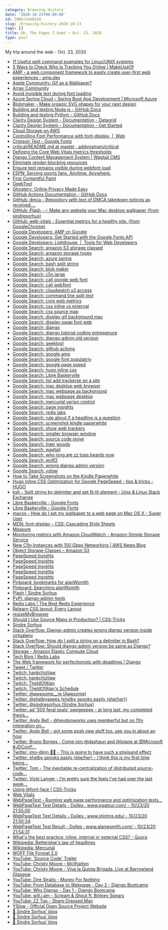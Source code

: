 ```yaml
---
category: Browsing History
date: '2020-10-23T00:00:00'
id: 20WSiYemOikX
slug: /browsing-history-2020-10-23
tags: []
title: Oh, The Pages I Goed ~ Oct. 23, 2020
type: post
---
```


My trip around the web - Oct. 23, 2020

- [11 Useful split command examples for Linux/UNIX systems](https://www.linuxtechi.com/split-command-examples-for-linux-unix/)
- [5 Ways to Check Who Is Tracking You Online | MakeUseOf](https://www.makeuseof.com/tag/check-who-tracking-you-online/)
- [AMP - a web component framework to easily create user-first web experiences - amp.dev](https://amp.dev/)
- [Apple Community: Gif as a Wallpaper?](https://discussions.apple.com/thread/7509329)
- [Array Community](https://array.chat/)
- [Avoid invisible text during font loading](https://web.dev/avoid-invisible-text/)
- [Azure Spring Cloud – Spring Boot App Development | Microsoft Azure](https://azure.microsoft.com/en-us/services/spring-cloud/)
- [Blobmaker - Make organic SVG shapes for your next design](https://www.blobmaker.app/)
- [Building and testing Node.js - GitHub Docs](https://docs.github.com/en/free-pro-team@latest/actions/guides/building-and-testing-nodejs)
- [Building and testing Python - GitHub Docs](https://docs.github.com/en/free-pro-team@latest/actions/guides/building-and-testing-python)
- [Clarity Design System - Documentation - Datagrid](https://clarity.design/documentation/datagrid/custom-sorting)
- [Clarity Design System - Documentation - Get Started](https://clarity.design/documentation/get-started)
- [Cloud Storage on AWS](https://aws.amazon.com/products/storage/)
- [Controlling Font Performance with font-display  |  Web](https://developers.google.com/web/updates/2016/02/font-display)
- [Crimson Text - Google Fonts](https://fonts.google.com/specimen/Crimson+Text?sort=popularity&sidebar.open=true&selection.family=Crimson+Text:ital,wght@0,400;0,700;1,400)
- [critical/README.md at master · addyosmani/critical](https://github.com/addyosmani/critical/blob/master/README.md)
- [Defining the Core Web Vitals metrics thresholds](https://web.dev/defining-core-web-vitals-thresholds/)
- [Django Content Management System | Wagtail CMS](https://wagtail.io/#)
- [Eliminate render-blocking resources](https://web.dev/render-blocking-resources/?utm_source=lighthouse&utm_medium=unknown)
- [Ensure text remains visible during webfont load](https://web.dev/font-display/?utm_source=lighthouse&utm_medium=unknown)
- [ESPN: Serving sports fans. Anytime. Anywhere.](https://www.espn.com/)
- [First Contentful Paint](https://web.dev/first-contentful-paint/?utm_source=lighthouse&utm_medium=unknown)
- [GeekTool](https://www.tynsoe.org/v2/geektool/)
- [Ghostery: Online Privacy Made Easy](https://www.ghostery.com/)
- [GitHub Actions Documentation - GitHub Docs](https://docs.github.com/en/free-pro-team@latest/actions)
- [GitHub: dmca - Repository with text of DMCA takedown notices as received....](https://github.com/github/dmca)
- [GitHub: Plash - 💦 Make any website your Mac desktop wallpaper (from sindresorhus)](https://github.com/sindresorhus/Plash)
- [GitHub: web-vitals - Essential metrics for a healthy site. (from GoogleChrome)](https://github.com/GoogleChrome/web-vitals)
- [Google Developers: AMP on Google](https://developers.google.com/amp)
- [Google Developers: Get Started with the Google Fonts API](https://developers.google.com/fonts/docs/getting_started)
- [Google Developers: Lighthouse  |  Tools for Web Developers](https://developers.google.com/web/tools/lighthouse/)
- [Google Search: amazon S3 storage classed](https://www.google.com/search?client=safari&rls=en&q=amazon+S3+storage+classed&ie=UTF-8&oe=UTF-8)
- [Google Search: amazon storage types](https://www.google.com/search?client=safari&rls=en&q=amazon+storage+types&ie=UTF-8&oe=UTF-8)
- [Google Search: azure spring](https://www.google.com/search?client=safari&rls=en&q=azure+spring&ie=UTF-8&oe=UTF-8)
- [Google Search: bash split string](https://www.google.com/search?client=safari&rls=en&q=bash+split+string&ie=UTF-8&oe=UTF-8)
- [Google Search: blob maker](https://www.google.com/search?client=safari&rls=en&q=blob+maker&ie=UTF-8&oe=UTF-8)
- [Google Search: c5n.large](https://www.google.com/search?client=safari&rls=en&q=c5n.large&ie=UTF-8&oe=UTF-8)
- [Google Search: call google web font](https://www.google.com/search?client=safari&rls=en&q=call+google+web+font&ie=UTF-8&oe=UTF-8)
- [Google Search: call webfont](https://www.google.com/search?client=safari&rls=en&q=call+webfont&ie=UTF-8&oe=UTF-8)
- [Google Search: cloudwatch s3 access](https://www.google.com/search?client=safari&rls=en&q=cloudwatch+s3+access&ie=UTF-8&oe=UTF-8)
- [Google Search: command line split text](https://www.google.com/search?client=safari&rls=en&q=command+line+split+text&ie=UTF-8&oe=UTF-8)
- [Google Search: core web metrics](https://www.google.com/search?client=safari&rls=en&q=core+web+metrics&ie=UTF-8&oe=UTF-8)
- [Google Search: css inline vs external](https://www.google.com/search?client=safari&rls=en&q=css+inline+vs+external&ie=UTF-8&oe=UTF-8)
- [Google Search: css source map](https://www.google.com/search?client=safari&rls=en&q=css+source+map&ie=UTF-8&oe=UTF-8)
- [Google Search: display gif background mac](https://www.google.com/search?client=safari&rls=en&q=display+gif+background+mac&ie=UTF-8&oe=UTF-8)
- [Google Search: display swap font web](https://www.google.com/search?client=safari&rls=en&q=display+swap+font+web&ie=UTF-8&oe=UTF-8)
- [Google Search: django](https://www.google.com/search?client=safari&rls=en&q=django&ie=UTF-8&oe=UTF-8)
- [Google Search: django tutorial coding entrepenure](https://www.google.com/search?newwindow=1&client=safari&rls=en&biw=1409&bih=882&tbm=vid&ei=4C-TX4CLELDU5gL5wrbgBg&q=django+tutorial+coding+entrepenure&oq=django+tutorial+coding+entrepenure&gs_l=psy-ab.3..33i10i160k1l3.12441.19942.0.20230.33.30.3.0.0.0.155.2712.22j8.30.0....0...1c.1.64.psy-ab..0.33.2708...0j0i67k1j0i22i30k1j33i160k1j0i13k1j0i13i30k1j0i8i13i30k1j33i22i29i30k1.0.skDuwP0wnd0)
- [Google Search: django-admin old version](https://www.google.com/search?client=safari&rls=en&q=django-admin+old+version&ie=UTF-8&oe=UTF-8)
- [Google Search: geektool](https://www.google.com/search?client=safari&rls=en&q=geektool&ie=UTF-8&oe=UTF-8)
- [Google Search: github actions](https://www.google.com/search?client=safari&rls=en&q=github+actions&ie=UTF-8&oe=UTF-8)
- [Google Search: google amp](https://www.google.com/search?client=safari&rls=en&q=google+amp&ie=UTF-8&oe=UTF-8)
- [Google Search: google font populatriy](https://www.google.com/search?client=safari&rls=en&q=google+font+populatriy&ie=UTF-8&oe=UTF-8)
- [Google Search: google page speed](https://www.google.com/search?client=safari&rls=en&q=google+page+speed&ie=UTF-8&oe=UTF-8)
- [Google Search: hugo inline css](https://www.google.com/search?client=safari&rls=en&q=hugo+inline+css&ie=UTF-8&oe=UTF-8)
- [Google Search: Libre Baskerville](https://www.google.com/search?client=safari&rls=en&q=Libre+Baskerville&ie=UTF-8&oe=UTF-8)
- [Google Search: list add trackerse on a site](https://www.google.com/search?q=list+add+trackerse+on+a+site&newwindow=1&client=safari&rls=en&ei=noiTX5TcFKiG5wLV86HYBQ&start=10&sa=N&ved=2ahUKEwiUo4j7jszsAhUow1kKHdV5CFsQ8NMDegQIFRBD&biw=937&bih=587)
- [Google Search: mac desktop web browser](https://www.google.com/search?client=safari&rls=en&q=mac+desktop+web+browser&ie=UTF-8&oe=UTF-8)
- [Google Search: mac webpage as background](https://www.google.com/search?client=safari&rls=en&q=mac+webpage+as+background&ie=UTF-8&oe=UTF-8)
- [Google Search: mac webpage desktop](https://www.google.com/search?client=safari&rls=en&q=mac+webpage+desktop&ie=UTF-8&oe=UTF-8)
- [Google Search: mercurial verion control](https://www.google.com/search?client=safari&rls=en&q=mercurial+verion+control&ie=UTF-8&oe=UTF-8)
- [Google Search: page insights](https://www.google.com/search?client=safari&rls=en&q=page+insights&ie=UTF-8&oe=UTF-8)
- [Google Search: redis labs](https://www.google.com/search?client=safari&rls=en&q=redis+labs&ie=UTF-8&oe=UTF-8)
- [Google Search: rule about if a headline is a question](https://www.google.com/search?client=safari&rls=en&q=rule+about+if+a+headline+is+a+question&ie=UTF-8&oe=UTF-8)
- [Google Search: screenshot kindle paperwhite](https://www.google.com/search?newwindow=1&client=safari&rls=en&ei=a0qTX9zpBqau5wKSr5zoDg&q=screenshot+kindle+paperwhite&oq=screenshot+kindle&gs_lcp=CgZwc3ktYWIQARgAMgQIABBHMgQIABBHMgQIABBHMgQIABBHMgQIABBHMgQIABBHMgQIABBHMgQIABBHUABYAGDeLGgAcAJ4AIABAIgBAJIBAJgBAKoBB2d3cy13aXrIAQjAAQE&sclient=psy-ab)
- [Google Search: show web trackers](https://www.google.com/search?client=safari&rls=en&q=show+web+trackers&ie=UTF-8&oe=UTF-8)
- [Google Search: smaller browser window](https://www.google.com/search?client=safari&rls=en&q=smaller+browser+window&ie=UTF-8&oe=UTF-8)
- [Google Search: source code move](https://www.google.com/search?newwindow=1&client=safari&rls=en&ei=N1GTX9r8MOTL5gKTwprAAQ&q=source+code+move&oq=source+code+move&gs_lcp=CgZwc3ktYWIQAzIKCC4QyQMQChCTAjIGCAAQFhAeMggIABAWEAoQHjIICAAQFhAKEB4yBggAEBYQHjIGCAAQFhAeMgYIABAWEB4yBggAEBYQHjIGCAAQFhAeMgYIABAWEB46BAgAEEc6CgguEMkDEA0QkwI6BAgAEA06BAguEA06CwguELEDEMkDEJMCOgIIADoCCC46DgguELEDEMkDEJECEJMCUIUYWLUbYOAdaABwAngAgAFtiAHUApIBAzMuMZgBAKABAaoBB2d3cy13aXrIAQjAAQE&sclient=psy-ab&ved=0ahUKEwia9KaQ2svsAhXkpVkKHROhBhgQ4dUDCAw&uact=5)
- [Google Search: tiger woods](https://www.google.com/search?newwindow=1&client=safari&rls=en&ei=fhOTX_-zIMSK5wKJtK6IBQ&q=tiger+woods&oq=tiger+woods&gs_lcp=CgZwc3ktYWIQAzIQCC4QsQMQgwEQyQMQQxCTAjICCAAyCAgAELEDEIMBMgUIABCxAzIFCAAQsQMyAggAMgUIABCxAzIFCAAQsQMyCggAELEDEIMBEEMyCAgAELEDEIMBOgcILhBDEJMCOgQILhBDOgQIABBDOg0ILhCxAxCDARBDEJMCOgcILhCxAxBDOgsILhCxAxDHARCjAjoLCC4QsQMQxwEQrwE6CAguEMcBEK8BUKnDAVipqwJg16wCaARwAHgAgAFuiAGjBZIBAzQuM5gBAKABAaoBB2d3cy13aXqwAQDAAQE&sclient=psy-ab&ved=0ahUKEwj_6tWhn8vsAhVExVkKHQmaC1EQ4dUDCAw&uact=5)
- [Google Search: wagtail](https://www.google.com/search?client=safari&rls=en&q=wagtail&ie=UTF-8&oe=UTF-8)
- [Google Search: who long are zz tops beards now](https://www.google.com/search?client=safari&rls=en&q=who+long+are+zz+tops+beards+now&ie=UTF-8&oe=UTF-8)
- [Google Search: woff2](https://www.google.com/search?client=safari&rls=en&q=woff2&ie=UTF-8&oe=UTF-8)
- [Google Search: wrong django admin version](https://www.google.com/search?client=safari&rls=en&q=wrong+django+admin+version&ie=UTF-8&oe=UTF-8)
- [Google Search: yslow](https://www.google.com/search?client=safari&rls=en&q=yslow&ie=UTF-8&oe=UTF-8)
- [How to Take Screenshots on the Kindle Paperwhite](https://goodereader.com/blog/electronic-readers/how-to-take-screenshots-on-the-kindle-paperwhite)
- [Hugo Inline CSS Optimization for Google PageSpeed - tips & tricks - HUGO](https://discourse.gohugo.io/t/hugo-inline-css-optimization-for-google-pagespeed/6032)
- [ksh - Split string by delimiter and get N-th element - Unix & Linux Stack Exchange](https://unix.stackexchange.com/questions/312280/split-string-by-delimiter-and-get-n-th-element)
- [Libre Baskerville - Google Fonts](https://fonts.google.com/specimen/Libre+Baskerville#pairings)
- [Libre Baskerville - Google Fonts](https://fonts.google.com/specimen/Libre+Baskerville?sort=popularity&query=basker)
- [macos - How do I set my wallpaper to a web page on Mac OS X - Super User](https://superuser.com/questions/160949/how-do-i-set-my-wallpaper-to-a-web-page-on-mac-os-x)
- [MDN: font-display - CSS: Cascading Style Sheets](https://developer.mozilla.org/en-US/docs/Web/CSS/@font-face/font-display)
- [Measure](https://web.dev/measure/)
- [Monitoring metrics with Amazon CloudWatch - Amazon Simple Storage Service](https://docs.aws.amazon.com/AmazonS3/latest/dev/cloudwatch-monitoring.html)
- [New C5n Instances with 100 Gbps Networking | AWS News Blog](https://aws.amazon.com/blogs/aws/new-c5n-instances-with-100-gbps-networking/)
- [Object Storage Classes – Amazon S3](https://aws.amazon.com/s3/storage-classes/)
- [PageSpeed Insights](https://developers.google.com/speed/pagespeed/insights/?url=https%3A%2F%2Fwww.pgatour.com%2F)
- [PageSpeed Insights](https://developers.google.com/speed/pagespeed/insights/?url=https%3A%2F%2Fwww.alanwsmith.com)
- [PageSpeed Insights](https://developers.google.com/speed/pagespeed/insights/?url=https%3A%2F%2Fwww.stjohns.edu%2F)
- [PageSpeed Insights](https://developers.google.com/speed/pagespeed/insights/?url=https%3A%2F%2Fwww.alanwsmith.com&tab=desktop)
- [PageSpeed Insights](https://developers.google.com/speed/pagespeed/insights/?url=https%3A%2F%2Fwww.alanwsmith.com&tab=mobile)
- [Pinboard: bookmarks for alanWsmith](https://pinboard.in/u:alanWsmith)
- [Pinboard: Searching alanWsmith](https://pinboard.in/search/u:alanWsmith?query=OnlineTools)
- [Plash | Sindre Sorhus](https://sindresorhus.com/plash)
- [PyPI: django-admin-tools](https://pypi.org/project/django-admin-tools/)
- [Redis Labs | The Best Redis Experience](https://redislabs.com/)
- [Relearn CSS layout: Every Layout](https://every-layout.dev/)
- [resizeMyBrowser](http://resizemybrowser.com/)
- [Should I Use Source Maps in Production? | CSS-Tricks](https://css-tricks.com/should-i-use-source-maps-in-production/)
- [Sindre Sorhus](https://sindresorhus.com/)
- [Stack Overflow: Django-admin creates wrong django version inside virtualenv](https://stackoverflow.com/questions/31939714/django-admin-creates-wrong-django-version-inside-virtualenv)
- [Stack Overflow: How do I split a string on a delimiter in Bash?](https://stackoverflow.com/questions/918886/how-do-i-split-a-string-on-a-delimiter-in-bash)
- [Stack Overflow: Should django-admin version be same as Django?](https://stackoverflow.com/questions/51001773/should-django-admin-version-be-same-as-django)
- [Storage - Amazon Elastic Compute Cloud](https://docs.aws.amazon.com/AWSEC2/latest/UserGuide/Storage.html)
- [Tech Blog | Redis Labs](https://redislabs.com/blog/tech-blog/)
- [The Web framework for perfectionists with deadlines | Django](https://www.djangoproject.com/)
- [Tweet / Twitter](https://twitter.com/vicki_langer/status/1319760133291974657)
- [Twitch: hankchizljaw](https://www.twitch.tv/hankchizljaw)
- [Twitch: hankchizljaw](https://www.twitch.tv/videos/777245598)
- [Twitch: TheIdOfAlan](https://www.twitch.tv/theidofalan/)
- [Twitch: TheIdOfAlan's Schedule](https://www.twitch.tv/theidofalan/schedule)
- [Twitter: @awesome__re (Awesome)](https://twitter.com/awesome__re)
- [Twitter: @shelbyspees (shelby spooks easily (she/her))](https://twitter.com/shelbyspees)
- [Twitter: @sindresorhus (Sindre Sorhus)](https://twitter.com/sindresorhus)
- [Twitter: ad '500 feral seals' peegeepee - at long last, my completed thesis...](https://twitter.com/ad_PGP/status/1317920336801914881)
- [Twitter: Andy Bell - @heydonworks uses memberful but no 11ty integration on...](https://twitter.com/hankchizljaw/status/1319682750471876608)
- [Twitter: Andy Bell - got some posh new stuff too. see you in about an hour ](https://twitter.com/hankchizljaw/status/1319638789048979462)
- [Twitter: Bruno Borges - Come join @dashaun and @loiane at @Microsoft #JDConf!...](https://twitter.com/brunoborges/status/1319684773678202880)
- [Twitter: imo-djinn 🧞‍♀️ - This is going to have such a streisand effect ](https://twitter.com/sailoremo/status/1319760443565502466)
- [Twitter: shelby spooks easily (she/her) - I think this is my first time being...](https://twitter.com/shelbyspees/status/1319740924323246080)
- [Twitter: Tom - The inevitable re-centralization of distributed source-code...](https://twitter.com/tveastman/status/1319740043829731328)
- [Twitter: Vicki Langer - I’m pretty sure the feels I’ve had over the last week...](https://twitter.com/vicki_langer/status/1319750936869408769)
- [Using @font-face | CSS-Tricks](https://css-tricks.com/snippets/css/using-font-face/)
- [Web Vitals](https://web.dev/vitals/)
- [WebPageTest - Running web page performance and optimization tests...](https://www.webpagetest.org/result/201024_DiWS_b7e998187f04f0b8d655661597a63a55/)
- [WebPageTest Test Details - Dulles : www.pgatour.com/ - 10/23/20 21:55:00](https://www.webpagetest.org/result/201024_DiWS_b7e998187f04f0b8d655661597a63a55/1/details/#waterfall_view_step1)
- [WebPageTest Test Details - Dulles : www.stjohns.edu/ - 10/23/20 21:50:34](https://www.webpagetest.org/result/201024_DiZA_63f92db71e7fb78d0f988ca1cc117d38/1/details/#waterfall_view_step1)
- [WebPageTest Test Result - Dulles : www.alanwsmith.com/ - 10/23/20 21:54:31](https://www.webpagetest.org/result/201024_DiA0_27087593eed20c22b10b46fb96f6368f/)
- [What's the best practice: inline, internal or external CSS? - Quora](https://www.quora.com/Whats-the-best-practice-inline-internal-or-external-CSS)
- [Wikipedia: Betteridge's law of headlines](https://en.wikipedia.org/wiki/Betteridge%27s_law_of_headlines)
- [Wikipedia: Mercurial](https://en.wikipedia.org/wiki/Mercurial)
- [WOFF File Format 2.0](https://www.w3.org/TR/WOFF2/)
- [YouTube: 'Source Code' Trailer](https://www.youtube.com/watch?v=NkTrG-gpIzE)
- [YouTube: Christy Moore - McIlhatton](https://www.youtube.com/watch?v=Q-yb2P9hzUA)
- [YouTube: Christy Moore - Viva la Quinta Brigada. Live at Barrowland Glasgow](https://www.youtube.com/watch?v=xQbXO828Vio)
- [YouTube: Dire Straits - Money For Nothing](https://www.youtube.com/watch?v=JRDgihVDEko)
- [YouTube: From Database to Webpage - Day 2 - Django Bootcamp](https://www.youtube.com/watch?v=T5jI9VgjJOQ)
- [YouTube: Why Django - Day 1 - Django Bootcamp](https://www.youtube.com/watch?v=16x3VpF2QrA&t=2314s)
- [YouTube: will.i.am - Scream & Shout ft. Britney Spears ](https://www.youtube.com/watch?v=kYtGl1dX5qI)
- [YouTube: ZZ Top - Sharp Dressed Man ](https://www.youtube.com/watch?v=7wRHBLwpASw)
- [YSlow - Official Open Source Project Website](http://yslow.org/)
- [🦄 Sindre Sorhus’ blog](https://blog.sindresorhus.com/?gi=a143c38e17b2)
- [🦄 Sindre Sorhus’ blog](https://blog.sindresorhus.com/?gi=3ade259fa27c)
- [🦄 Sindre Sorhus’ blog](https://blog.sindresorhus.com/)